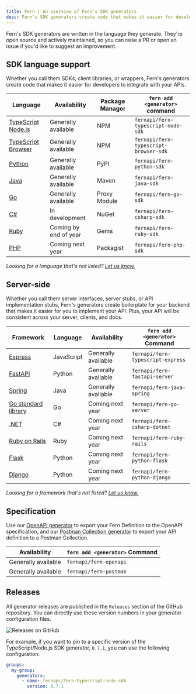 ---
title: Fern | An overview of Fern's SDK generators
desc: Fern's SDK generators create code that makes it easier for developers to integrate with your APIs.
---

Fern's SDK generators are written in the language they generate. They're open source and actively maintained, so you can raise a PR or open an issue if you'd like to suggest an improvement.

## SDK language support

Whether you call them SDKs, client libraries, or wrappers, Fern's generators create code that makes it easier for developers to integrate with your APIs.

| Language                                                                                               | Availability          | Package Manager | `fern add <generator>` command        |
| ------------------------------------------------------------------------------------------------------ | --------------------- | --------------- | ------------------------------------- |
| [TypeScript Node.js](/fern-sd-ks/sdk-generators/type-script-node-js-sdk) | Generally available   | NPM             | `fernapi/fern-typescript-node-sdk`    |
| [TypeScript Browser](/fern-sd-ks/sdk-generators/type-script-browser-sdk) | Generally available   | NPM             | `fernapi/fern-typescript-browser-sdk` |
| [Python](/fern-sd-ks/sdk-generators/python-sdk)                          | Generally available   | PyPI            | `fernapi/fern-python-sdk`             |
| [Java](/fern-sd-ks/sdk-generators/java-sdk)                              | Generally available   | Maven           | `fernapi/fern-java-sdk`               |
| [Go](/fern-sd-ks/sdk-generators/go-sdk)                                  | Generally available   | Proxy Module    | `fernapi/fern-go-sdk`                 |
| [C#](/fern-sd-ks/sdk-generators/c-sdk)                                   | In development        | NuGet           | `fernapi/fern-csharp-sdk`             |
| [Ruby](/fern-sd-ks/sdk-generators/ruby-sdk)                              | Coming by end of year | Gems            | `fernapi/fern-ruby-sdk`               |
| [PHP](/fern-sd-ks/sdk-generators/php-sdk)                                | Coming next year      | Packagist       | `fernapi/fern-php-sdk`                |

_Looking for a language that's not listed? [Let us know.](https://github.com/fern-api/fern/issues/new?title=%5BLanguage%20Request%5D%20)_

## Server-side

Whether you call them server interfaces, server stubs, or API implementation stubs, Fern's generators create boilerplate for your backend that makes it easier for you to implement your API. Plus, your API will be consistent across your server, clients, and docs.

| Framework                                                             | Language   | Availability        | `fern add <generator>` Command    |
| --------------------------------------------------------------------- | ---------- | ------------------- | --------------------------------- |
| [Express](/fern-sd-ks/other-generators/server-side/express-js)          | JavaScript | Generally available | `fernapi/fern-typescript-express` |
| [FastAPI](/fern-sd-ks/other-generators/server-side/fast-api)            | Python     | Generally available | `fernapi/fern-fastapi-server`     |
| [Spring](/fern-sd-ks/other-generators/server-side/spring)               | Java       | Generally available | `fernapi/fern-java-spring`        |
| [Go standard library](/fern-sd-ks/other-generators/server-side/go)      | Go         | Coming next year    | `fernapi/fern-go-server`          |
| [.NET](/fern-sd-ks/other-generators/server-side/dot-net)                | C#         | Coming next year    | `fernapi/fern-csharp-dotnet`      |
| [Ruby on Rails](/fern-sd-ks/other-generators/server-side/ruby-on-rails) | Ruby       | Coming next year    | `fernapi/fern-ruby-rails`         |
| [Flask](/fern-sd-ks/other-generators/server-side/flask)                 | Python     | Coming next year    | `fernapi/fern-python-flask`       |
| [Django](/fern-sd-ks/other-generators/server-side/django)               | Python     | Coming next year    | `fernapi/fern-python-django`      |

_Looking for a framework that's not listed? [Let us know.](https://github.com/fern-api/fern/issues/new?title=%5BFramework%20Request%5D%20)_

## Specification

Use our [OpenAPI generator](/fern-sd-ks/other-generators/spec/openapi) to export your Fern Definition to the OpenAPI specification, and our [Postman Collection generator](/fern-sd-ks/other-generators/spec/postman) to export your API definition to a Postman Collection. 

| Availability        | `fern add <generator>` Command |
| ------------------- | ------------------------------ |
| Generally available | `fernapi/fern-openapi`         |
| Generally available | `fernapi/fern-postman`         |

## Releases

All generator releases are published in the `Releases` section of the GitHub repository. You can directly use these version numbers in your generator configuration files.

![Releases on GitHub](https://fern-image-hosting.s3.amazonaws.com/releases-github.png)

For example, if you want to pin to a specific version of the TypeScript/Node.js SDK generator, `0.7.1`, you can use the following configuration:

```yaml
groups:
  my-group:
    generators:
      - name: fernapi/fern-typescript-node-sdk
        version: 0.7.1
```

